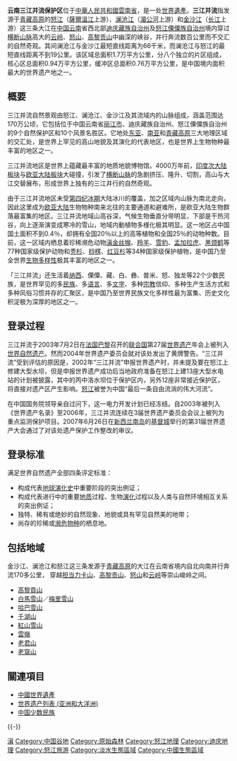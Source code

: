 {{original research|time=2010-10-10T17:08:07+00:00}}
{{refimprove|time=2010-10-10T17:08:07+00:00}}
{{noteTA
|1=zh-hans:三江并流; zh-hant:三江並流;
|2=zh-hans:千米; zh-hant:公里;
}}
{{世界遗产概要表
| site_img         = Meili Snow Mountains - R0010879.jpg
| site_img_capt    = 梅里雪山
| site_img_width   = 250px
| zh_name          = 云南三江并流保护区
| en_name          = Three Parallel Rivers of Yunnan Protected Areas
| fr_name          = Aires protégées des trois fleuves parallèls au Yunnan
| country          = {{CHN}}
| Region           = 亚洲和太平洋地区
| area             = 
| criterion_n      = (i) (ii) (iii) (iv)
| rg_year          = 2003
| ex_rg_year       = 
| iucn             = Ia（严正保護地域）<br />VI（資源保護地域）等
| remarks          = 
| org_url          = http://whc.unesco.org/pg.cfm?ID_SITE=1083&CID=31&l=EN
<!-- 坐標 ---->
| Coor             = {{coord|27|53|42|N|98|24|23|E|region:CN-YN_type:landmark|display=inline,title}}
<!-- 地圖 ---->
| map_width        = 250
| locmapin         = China Yunnan
| relief           = 1
| map_caption      = 三江並流在雲南的位置
| coordinates_ref  = 
| ID=1083}}
'''云南三江并流保护区'''位于[[中華人民共和國|中華人民共和國]][[雲南省|雲南省]]，是一处[[世界遺產|世界遺產]]。'''三江并流'''指发源于[[青藏高原|青藏高原]]的[[怒江|怒江]]（[[薩爾溫江|薩爾溫江]]上游）、[[澜沧江|澜沧江]]（[[湄公河|湄公河]]上游）和[[金沙江|金沙江]]（[[长江|长江]]上游）这三条大江在[[中国|中国]][[云南|云南]]省西北部[[迪庆藏族自治州|迪庆藏族自治州]]及[[怒江傈僳族自治州|怒江傈僳族自治州]]境内穿过[[横断山脉|横断山脉]]高大的[[云岭|云岭]]、[[怒山|怒山]]、[[高黎贡山|高黎贡山]]中幽深的峡谷，并行奔流数百公里而不交汇的自然奇观。其间澜沧江与金沙江最短直线距离为66千米，而澜沧江与怒江的最短直线距离不到19公里。该区域总面积1.7万平方公里，分八个独立的片区组成，核心区总面积0.94万平方公里，缓冲区总面积0.76万平方公里，是中国境内面积最大的世界遗产地之一。

== 概要 ==
三江并流自然景观由怒江、澜沧江、金沙江及其流域内的山脉组成，涵盖范围达170万公顷，它包括位于中国云南省[[丽江市|丽江市]]、迪庆藏族自治州、怒江傈僳族自治州的9个自然保护区和10个风景名胜区。它地处[[东亚|东亚]]、[[南亚|南亚]]和[[青藏高原|青藏高原]]三大地理区域的交汇处，是世界上罕见的高山地貌及其演化的代表地区，也是世界上生物物种最丰富的地区之一。

三江并流地区是世界上蕴藏最丰富的地质地貌博物馆。4000万年前，[[印度次大陆板块|印度次大陆板块]]与[[欧亚大陆板块|欧亚大陆板块]]大碰撞，引发了[[横断山脉|横断山脉]]的急剧挤压、隆升、切割，高山与大江交替展布，形成世界上独有的三江并行的自然奇观。

由于三江并流地区未受[[第四纪冰期|第四纪冰期]]大陆冰川的覆盖，加之区域内山脉为南北走向，因此这里成为[[欧亚大陆|欧亚大陆]]生物物种南来北往的主要通道和避难所，是欧亚大陆生物群落最富集的地区。三江并流地域山高谷深，气候生物垂直分带明显，下部是干热河谷，向上逐渐演变成寒冷的雪山，地域内動植物多様化极其明显。这一地区占中国国土面积不到0.4％，却拥有全国20％以上的高等植物和全国25％的动物种数。目前，这一区域内栖息着珍稀濒危动物[[滇金丝猴|滇金丝猴]]、[[羚羊|羚羊]]、[[雪豹|雪豹]]、[[孟加拉虎|孟加拉虎]]、[[黑颈鹤|黑颈鹤]]等77种国家级保护动物和[[秃杉|秃杉]]、[[桫楞|桫楞]]、[[红豆杉|红豆杉]]等34种国家级保护植物，是中国乃至全世界[[生物多样性|生物多样性]]极其丰富的地区之一。

「三江并流」还生活着[[纳西|纳西]]、傈僳、藏、白、彝、普米、怒、独龙等22个少数民族，是世界罕见的多[[民族|民族]]、多[[语言|语言]]、多[[文字|文字]]、多种[[宗教|宗教]]信仰、多种生产生活方式和多种风俗习惯并存的汇聚区，是中国乃至世界民族文化多样性最为富集、历史文化积淀极为深厚的地区之一。

== 登录过程 ==

三江并流于2003年7月2日在[[法国|法国]][[巴黎|巴黎]]召开的[[联合国|联合国]]第27届[[世界遗产|世界遗产]]年会上被列入[[世界自然遗产|世界自然遗产]]。然而2004年世界遗产委员会就对该处发出了黄牌警告。“三江并流”受到评估的原因是，2002年“三江并流”申报世界遗产时，并未提及要在怒江上修建大型水坝，但是申报世界遗产成功后当地政府准备在怒江上建13座大型水电站的计划被披露，其中的丙中洛水坝位于保护区内，另外12座非常接近保护区，将直接对遗产区产生影响。[[怒江|怒江]]被誉为中国“最后一条自由流淌的伟大河流”。

在中国国务院领导亲自过问下，这一电力开发计划已经冻结。自2003年被列入《世界遗产名录》至2006年，三江并流连续在3届世界遗产委员会会议上被列为重点监测保护项目。2007年6月26日在[[新西兰|新西兰]][[南岛|南岛]]的[[基督城|基督城]]举行的第31届世界遗产大会通过了对该处遗产保护工作整改的审议。

== 登录标准 ==

满足世界自然遗产全部四条评定标准：

* 构成代表[[地球演化史|地球演化史]]中重要阶段的突出例证；
* 构成代表进行中的重要[[地质|地质]]过程、生物[[演化|演化]]过程以及人类与自然环境相互关系的突出例证； 
* 独特、稀有或绝妙的自然现象、地貌或具有罕见自然美的地带；
* 尚存的珍稀或[[濒危物种|濒危物种]]的栖息地。

== 包括地域 ==

金沙江、澜沧江和怒江这三条发源于[[青藏高原|青藏高原]]的大江在云南省境内自北向南并行奔流170多公里， 穿越[[担当力卡山|担当力卡山]]、[[高黎贡山|高黎贡山]]、[[怒山|怒山]]和[[云岭|云岭]]等崇山峻岭之间。

* [[高黎貢山|高黎貢山]]
* [[白馬雪山|白馬雪山]]／[[梅里雪山|梅里雪山]]
* [[哈巴雪山|哈巴雪山]]
* [[千湖山|千湖山]]
* [[紅山雪山|紅山雪山]]
* [[雲嶺|雲嶺]]
* [[老君山|老君山]]
* [[老窩山|老窩山]]

== 關連項目 ==
{{Commons category|Three Parallel Rivers of Yunnan Protected Areas}}
* [[中國世界遺產|中國世界遺產]]
* [[世界遗产列表_(亚洲和大洋洲)|世界遗产列表 (亚洲和大洋洲)]]
* [[中国少数民族|中国少数民族]]

{{-}}

{{中華人民共和國的世界遺產}}
{{云南地理|保护区}}

[[Category:中国世界遗产|滇]]
[[Category:中国谷地|Category:中国谷地]]
[[Category:原始森林|Category:原始森林]]
[[Category:怒江地理|Category:怒江地理]]
[[Category:迪庆地理|Category:迪庆地理]]
[[Category:怒江旅游|Category:怒江旅游]]
[[Category:淡水生態區域|Category:淡水生態區域]]
[[Category:中國生態區域|Category:中國生態區域]]